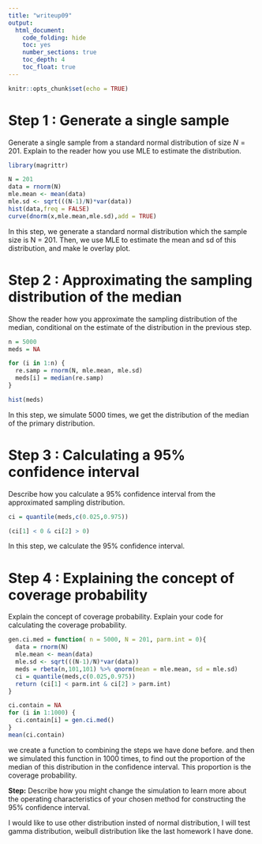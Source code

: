 ```yaml
---
title: "writeup09"
output: 
  html_document: 
    code_folding: hide
    toc: yes
    number_sections: true
    toc_depth: 4
    toc_float: true
---
```


```r
knitr::opts_chunk$set(echo = TRUE)
```

# Step 1 : Generate a single sample

Generate a single sample from a standard normal distribution
of size *N* = 201. Explain to the reader how you use MLE to estimate the
distribution.

```r
library(magrittr)
```

```r
N = 201
data = rnorm(N)
mle.mean <- mean(data)
mle.sd <- sqrt(((N-1)/N)*var(data))
hist(data,freq = FALSE)
curve(dnorm(x,mle.mean,mle.sd),add = TRUE)
```

In this step, we generate a standard normal distribution which the sample size is N = 201. Then, we use MLE to estimate the mean and sd of this distribution, and make le overlay plot.

# Step 2 : Approximating the sampling distribution of the median

Show the reader how you approximate the sampling distribution
of the median, conditional on the estimate of the distribution in the
previous step.

```r
n = 5000
meds = NA

for (i in 1:n) {
  re.samp = rnorm(N, mle.mean, mle.sd)
  meds[i] = median(re.samp)
}

hist(meds)
```

In this step, we simulate 5000 times, we get the distribution of the median of the primary distribution. 

# Step 3 : Calculating a 95% confidence interval

Describe how you calculate a 95% confidence interval from the
approximated sampling distribution.

```r
ci = quantile(meds,c(0.025,0.975))

(ci[1] < 0 & ci[2] > 0)
```

In this step, we calculate the 95% confidence interval.

# Step 4 : Explaining the concept of coverage probability

Explain the concept of coverage probability. Explain your code
for calculating the coverage probability.

```r
gen.ci.med = function( n = 5000, N = 201, parm.int = 0){
  data = rnorm(N)
  mle.mean <- mean(data)
  mle.sd <- sqrt(((N-1)/N)*var(data))
  meds = rbeta(n,101,101) %>% qnorm(mean = mle.mean, sd = mle.sd)
  ci = quantile(meds,c(0.025,0.975))
  return (ci[1] < parm.int & ci[2] > parm.int)
}

ci.contain = NA
for (i in 1:1000) {
  ci.contain[i] = gen.ci.med()
}
mean(ci.contain)
```

we create a function to combining the steps we have done before. and then we simulated this function in 1000 times, to find out the proportion of the median of this distribution in the confidence interval. This proportion is the coverage probability.



**Step:** Describe how you might change the simulation to learn more
about the operating characteristics of your chosen method for
constructing the 95% confidence interval.

I would like to use other distribution insted of normal distribution, I will test gamma distribution, weibull distribution like the last homework I have done.
